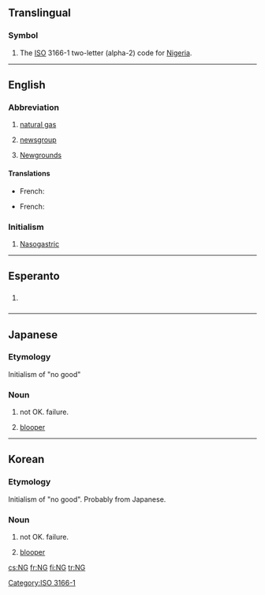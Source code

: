 {{also|Ng|ng|.ng|-ng|Ng̃}}
==Translingual==

===Symbol===
{{head|mul|symbol}}

# The [[ISO]] 3166-1 two-letter (alpha-2) code for [[Nigeria]].

[[Category:ISO 3166-1]]

----

==English==

===Abbreviation===
{{rfc-header|Abbreviation}}
{{head|en|abbreviation}}

# {{context|petrochemistry|lang=en}} [[natural gas]]
# {{context|Internet|lang=en}} [[newsgroup]]
# {{context|Internet|lang=en}} [[Wikipedia:Newgrounds|Newgrounds]]

====Translations====
{{trans-top|(petrochemistry) natural gas}}
* French: {{t+|fr|GN|m}} {{qualifier|gaz naturel}}
{{trans-mid}}
{{trans-bottom}}

{{trans-top|(Internet) newsgroup}}
* French: {{t+|fr|NG|m}}
{{trans-mid}}
{{trans-bottom}}

{{trans-top|(Internet) Newgrounds}}
{{trans-mid}}
{{trans-bottom}}

===Initialism===
{{rfc-header|Initialism}}
{{head|en|initialism}}

# [[nasogastric|Nasogastric]]

----

==Esperanto==

==={{initialism-old|eo}}===
{{head|eo|initialism}}

# {{context|Internet slang|texting|lang=eo}} {{initialism of|ne gravas||[[it doesn't matter]], it's not important|lang=eo}}

----

==Japanese==

===Etymology===
Initialism of "no good"

===Noun===
{{head|ja|noun}}

# not OK. failure.
# {{context|film|television|lang=ja}} [[blooper]]

----

==Korean==

===Etymology===
Initialism of "no good". Probably from Japanese.

===Noun===
{{head|ko|noun}}

# not OK. failure.
# {{context|film|television|lang=ko}} [[blooper]]

[[cs:NG]]
[[fr:NG]]
[[fi:NG]]
[[tr:NG]]